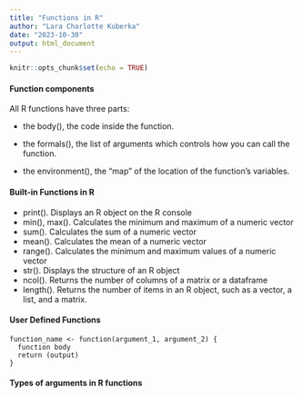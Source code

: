 ```yaml
---
title: "Functions in R"
author: "Lara Charlotte Kuberka"
date: "2023-10-30"
output: html_document
---
```


```r
knitr::opts_chunk$set(echo = TRUE)
```

#### Function components
All R functions have three parts:

- the body(), the code inside the function.

- the formals(), the list of arguments which controls how you can call the function.

- the environment(), the “map” of the location of the function’s variables.

#### Built-in Functions in R
- print(). Displays an R object on the R console
- min(), max(). Calculates the minimum and maximum of a numeric vector
- sum(). Calculates the sum of a numeric vector
- mean(). Calculates the mean of a numeric vector
- range(). Calculates the minimum and maximum values of a numeric vector
- str(). Displays the structure of an R object
- ncol(). Returns the number of columns of a matrix or a dataframe
- length(). Returns the number of items in an R object, such as a vector, a list, and a matrix.


#### User Defined Functions

````
function_name <- function(argument_1, argument_2) { 
  function body
  return (output)
}
````

#### Types of arguments in R functions
